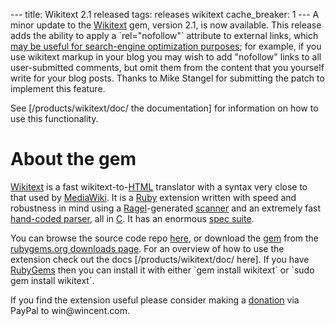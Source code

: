 ---
title: Wikitext 2.1 released
tags: releases wikitext
cache_breaker: 1
---
A minor update to the [[Wikitext]] gem, version 2.1, is now available. This release adds the ability to apply a `rel="nofollow"` attribute to external links, which [http://en.wikipedia.org/wiki/Nofollow may be useful for search-engine optimization purposes]; for example, if you use wikitext markup in your blog you may wish to add "nofollow" links to all user-submitted comments, but omit them from the content that you yourself write for your blog posts. Thanks to Mike Stangel for submitting the patch to implement this feature.

See [/products/wikitext/doc/ the documentation] for information on how to use this functionality.

= About the gem =

[[Wikitext]] is a fast wikitext-to-[[HTML]] translator with a syntax very close to that used by [[MediaWiki]]. It is a [[Ruby]] extension written with speed and robustness in mind using a [[Ragel]]-generated [http://git.wincent.com/wikitext.git/blob/HEAD:/ext/wikitext_ragel.rl scanner] and an extremely fast [http://git.wincent.com/wikitext.git/blob/HEAD:/ext/parser.c hand-coded parser], all in [[C]]. It has an enormous [http://git.wincent.com/wikitext.git/tree/HEAD:/spec spec suite].

You can browse the source code repo [http://git.wincent.com/wikitext.git here], or download the [[gem]] from the [http://rubygems.org/gems/wikitext rubygems.org downloads page]. For an overview of how to use the extension check out the docs [/products/wikitext/doc/ here]. If you have [[RubyGems]] then you can install it with either `gem install wikitext` or `sudo gem install wikitext`.

If you find the extension useful please consider making a [https://www.paypal.com/cgi-bin/webscr?cmd=_xclick&business=win@wincent.com&item_name=Wikitext+donation&no_note=1&currency_code=EUR&lc=GB donation] via PayPal to win@wincent.com.
